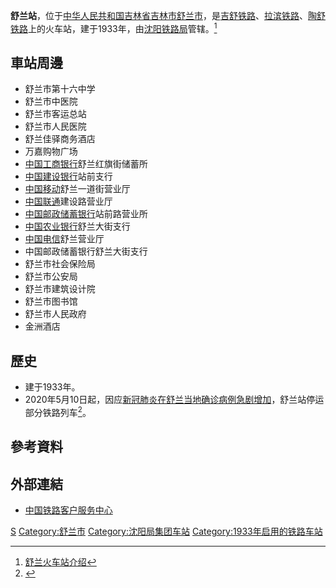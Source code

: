 {{Infobox China railway station
|车站名称 = 舒兰站
|图片 = Shulan Railway Station.jpg
|图片介绍 = 舒兰站
|车站拼音 = Shulan
|英文名称 = Shulan Railway Station
|车站代码 = 62744<ref>{{cite book|title=中华人民共和国铁路车站代码（GB/T 10302-2010）|publisher=中国标准出版社|year=2010|isbn=155066140495|ignore-isbn-error=true|pages=33}}</ref>
|电报码 = SLL<ref>{{cite book|author=铁道部电子计算技术中心, 铁道部运输局|title=铁路车站站名代码表：TMIS使用|publisher=中国铁道出版社|location=北京|year=1998|isbn=9787113030995|pages=159}}</ref>
|拼音码 = SLA
|车站位置 = [[吉林省|吉林省]][[吉林市|吉林市]][[舒兰市|舒兰市]]
|坐标 = {{coord|44.405642|126.949093|display=inline,title}}
|归属 = [[沈阳铁路局|沈阳铁路局]]
|线路 = [[吉舒铁路|吉舒铁路]]、[[拉滨铁路|拉滨铁路]]、[[陶舒铁路|陶舒铁路]]
|车站等级 = [[三等站_(中铁)|三等站]]
|月台数目 = 
|股道数目 =
}}
'''舒兰站'''，位于[[中华人民共和国|中华人民共和国]][[吉林省|吉林省]][[吉林市|吉林市]][[舒兰市|舒兰市]]，是[[吉舒铁路|吉舒铁路]]、[[拉滨铁路|拉滨铁路]]、[[陶舒铁路|陶舒铁路]]上的火车站，建于1933年，由[[沈阳铁路局|沈阳铁路局]]管辖。<ref>[http://search.huochepiao.com/huochezhan/jieshao/57.htm 舒兰火车站介绍]</ref>
== 車站周邊 ==
* 舒兰市第十六中学
* 舒兰市中医院
* 舒兰市客运总站
* 舒兰市人民医院
* 舒兰佳驿商务酒店
* 万嘉购物广场
* [[中国工商银行|中国工商银行]]舒兰红旗街储蓄所
* [[中国建设银行|中国建设银行]]站前支行
* [[中国移动|中国移动]]舒兰一道街营业厅
* [[中国联通|中国联通]]建设路营业厅
* [[中国邮政储蓄银行|中国邮政储蓄银行]]站前路营业所
* [[中国农业银行|中国农业银行]]舒兰大街支行
* [[中国电信|中国电信]]舒兰营业厅
* 中国邮政储蓄银行舒兰大街支行
* 舒兰市社会保险局
* 舒兰市公安局
* 舒兰市建筑设计院
* 舒兰市图书馆
* 舒兰市人民政府
* 金洲酒店

==歷史==
* 建于1933年。
*2020年5月10日起，因应[[2019冠状病毒病吉林省疫情|新冠肺炎在舒兰当地确诊病例急剧增加]]，舒兰站停运部分铁路列车<ref>{{cite news |title=最新！部分进出舒兰市铁路列车即日起停运（名单）|url=https://finance.sina.com.cn/china/dfjj/2020-05-10/doc-iircuyvi2290715.shtml |accessdate=2020-05-10 |work=人民日报 |date=2020-05-10 |language=zh-cn}}</ref>。

==參考資料==
{{reflist}}
==外部連結==
* [http://www.12306.cn/mormhweb/ 中国铁路客户服务中心] {{Wayback|url=http://www.12306.cn/mormhweb/ |date=20180205163941 }}

{{commons category|Shulan Railway Station}}
{{吉舒铁路}}
{{拉滨铁路}}
{{陶舒铁路}}

[[Category:吉林市铁路车站|S]]
[[Category:舒兰市|Category:舒兰市]]
[[Category:沈阳局集团车站|Category:沈阳局集团车站]]
[[Category:1933年启用的铁路车站|Category:1933年启用的铁路车站]]


{{China-rail-stub}}